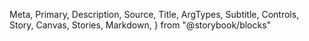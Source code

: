   Meta,
  Primary,
  Description,
  Source,
  Title,
  ArgTypes,
  Subtitle,
  Controls,
  Story,
  Canvas,
  Stories,
  Markdown,
} from "@storybook/blocks"

<Meta of={Label} />
<Title />
<Description of={Label} />

```tsx
import { Label } from "@einride/ui"
```

## Basic

<Description of={Label.Basic} />
<Canvas of={Label.Basic} />
<Controls of={Label.Basic} />
